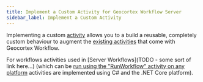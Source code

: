 ```yaml
---
title: Implement a Custom Activity for Geocortex Workflow Server
sidebar_label: Implement a Custom Activity
---
```


Implementing a custom [activity](concepts-workflow-activities-form-elements.mdx#activities) allows you to a build a reusable, completely custom behaviour to augment the [existing activities](https://docs.geocortex.com/workflow/latest/help/Default.htm#wf5/help/activity-reference.htm%3FTocPath%3DActivities%7CActivity%2520Reference%7C_____0) that come with Geocortex Workflow.

For workflows activities used in [Server Workflows](TODO - some sort of link here...) (which can be [run using the "RunWorkflow" activity on any platform](https://docs.geocortex.com/workflow/latest/help/Default.htm#wf5/help/server-workflows.htm#configure-client-workflow) activities are implemented using C# and the .NET Core platform).

<ServerPrereqs />
